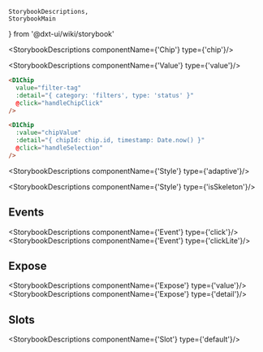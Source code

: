     StorybookDescriptions,
    StorybookMain
} from '@dxt-ui/wiki/storybook'


[//]: # (:documentation-import [!] System label / Системная метка)
[//]: # (:documentation-import [!] System label / Системная метка)

<Meta of={Chip}/>
<StorybookMain
    name={ChipWikiStorybook.getName()}
    description={ChipWikiStorybook.getDescription()}
    story={Chip.Chip}
/>

[//]: # (:documentation-body [!] System label / Системная метка)

<StorybookDescriptions componentName={'Chip'} type={'chip'}/>
<Canvas of={Chip.ChipBasic}/>

<StorybookDescriptions componentName={'Value'} type={'value'}/>

```html
<D1Chip
  value="filter-tag"
  :detail="{ category: 'filters', type: 'status' }"
  @click="handleChipClick"
/>

<D1Chip
  :value="chipValue"
  :detail="{ chipId: chip.id, timestamp: Date.now() }"
  @click="handleSelection"
/>
```

<StorybookDescriptions componentName={'Style'} type={'adaptive'}/>
<Canvas of={Chip.ChipAdaptive}/>

<StorybookDescriptions componentName={'Style'} type={'isSkeleton'}/>
<Canvas of={Chip.ChipSkeleton}/>
    
[//]: # (:documentation-body [!] System label / Системная метка)

[//]: # (:documentation-events [!] System label / Системная метка)
## Events

<StorybookDescriptions componentName={'Event'} type={'click'}/>
<StorybookDescriptions componentName={'Event'} type={'clickLite'}/>
    
[//]: # (:documentation-events [!] System label / Системная метка)

[//]: # (:documentation-expose [!] System label / Системная метка)
## Expose

<StorybookDescriptions componentName={'Expose'} type={'value'}/>
<StorybookDescriptions componentName={'Expose'} type={'detail'}/>
    
[//]: # (:documentation-expose [!] System label / Системная метка)

[//]: # (:documentation-slots [!] System label / Системная метка)
## Slots

<StorybookDescriptions componentName={'Slot'} type={'default'}/>
    
[//]: # (:documentation-slots [!] System label / Системная метка)
